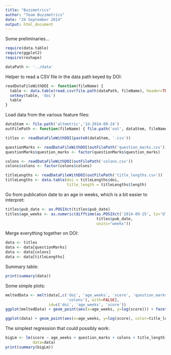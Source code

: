 ```yaml
---
title: "Buzzmetrics"
author: "Team Buzzmetrics"
date: "24 September 2014"
output: html_document
---
```


Some preliminaries...

```r
require(data.table)
require(ggplot2)
require(reshape)

dataPath <- '../data'
```

Helper to read a CSV file in the data path keyed by DOI:

```r
readDataFileWithDOI <- function(fileName) {
  table <- data.table(read.csv(file.path(dataPath, fileName), header=TRUE))
  setkey(table, 'doi')
  table
}
```

Load data from the various feature files:

```r
dataStem <- file.path('altmetric','1d-2014-09-24')
outFilePath <- function(fileName) { file.path('out', dataStem, fileName) }

titles <- readDataFileWithDOI(paste0(dataStem, '.csv'))

questionMarks <- readDataFileWithDOI(outFilePath('question_marks.csv'))
questionMarks$question_marks <- factor(questionMarks$question_marks)

colons <- readDataFileWithDOI(outFilePath('colons.csv'))
colons$colons <- factor(colons$colons)

titleLengths <- readDataFileWithDOI(outFilePath('title_lengths.csv'))
titleLengths <- data.table(doi = titleLengths$doi,
                           title_length = titleLengths$length)
```

Go from publication date to an age in weeks, which is a bit easier to interpret:

```r
titles$pub_date <- as.POSIXct(titles$pub_date)
titles$age_weeks <- as.numeric(difftime(as.POSIXct('2014-09-25', tz='UTC'),
                                        titles$pub_date,
                                        units="weeks"))
```

Merge everything together on DOI:

```r
data <- titles
data <- data[questionMarks]
data <- data[colons]
data <- data[titleLengths]
```

Summary table:

```r
print(summary(data))
```

Some simple plots:

```r
meltedData <- melt(data[,c('doi', 'age_weeks', 'score', 'question_marks',
                           'colons'), with=FALSE],
                   id=c('doi', 'age_weeks', 'score'))
ggplot(meltedData) + geom_point(aes(x=age_weeks, y=log(score))) + facet_grid(variable ~ value)
```

```r
ggplot(data) + geom_point(aes(x=age_weeks, y=log(score), color=title_length))
```

The simplest regression that could possibly work:

```r
bigLm <- lm(score ~ age_weeks + question_marks + colons + title_length,
            data=data)
print(summary(bigLm))
```
